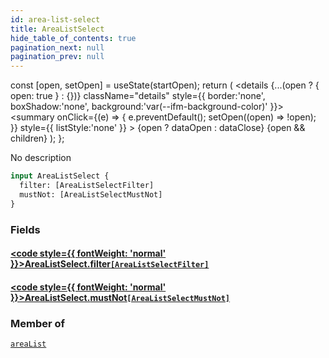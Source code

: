 ```yaml
---
id: area-list-select
title: AreaListSelect
hide_table_of_contents: true
pagination_next: null
pagination_prev: null
---
```







  const [open, setOpen] = useState(startOpen);
  return (
    <details {...(open ? { open: true } : {})} className="details" style={{ border:'none', boxShadow:'none', background:'var(--ifm-background-color)' }}>
      <summary
        onClick={(e) => {
          e.preventDefault();
          setOpen((open) => !open);
        }}
        style={{ listStyle:'none' }}
      >
      {open ? dataOpen : dataClose}
      </summary>
      {open && children}
    </details>
  );
};




No description


```graphql
input AreaListSelect {
  filter: [AreaListSelectFilter]
  mustNot: [AreaListSelectMustNot]
}
```




### Fields

#### [<code style={{ fontWeight: 'normal' }}>AreaListSelect.<b>filter</b></code>](#)<Bullet />[`[AreaListSelectFilter]`](/cris/inputs/area-list-select-filter) <Badge class="secondary" text="list"/> <Badge class="secondary" text="input"/>
> 
> 

#### [<code style={{ fontWeight: 'normal' }}>AreaListSelect.<b>mustNot</b></code>](#)<Bullet />[`[AreaListSelectMustNot]`](/cris/inputs/area-list-select-must-not) <Badge class="secondary" text="list"/> <Badge class="secondary" text="input"/>
> 
> 



### Member of

[`areaList`](/cris/queries/area-list)  <Badge class="secondary" text="query"/>

